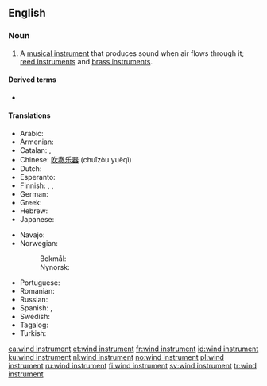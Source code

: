 ==English==

===Noun===
{{en-noun|head=[[wind]] [[instrument]]}}

# {{label|en|musical instrument}} A [[musical instrument]] that produces sound when air flows through it; [[reed instrument]]s and [[brass instrument]]s.

====Derived terms====
* {{l|en|wind instrumentalist}}

====Translations====
{{trans-top|type of musical instrument}}
* Arabic: {{t|ar|آلَةِ الْفَم|f}}
* Armenian: {{t|hy|փողային նվագարան}}
* Catalan: {{t+|ca|instrument de vent|m}}, {{t+|ca|instrument aeròfon|m}}
* Chinese: [[吹奏乐器]] (chuīzòu yuèqì)
* Dutch: {{t+|nl|blaasinstrument|n}}
* Esperanto: {{t|eo|blovinstrumento}}
* Finnish: {{t+|fi|puhallin}}, {{t+|fi|puhallinsoitin}}, {{t+|fi|puhallussoitin}}
* German: {{t+|de|Blasinstrument|n}}
* Greek: {{t|el|πνευστό όργανο|n}}
* Hebrew: {{t+|he|כלי נשיפה|tr=kli neshifa}}
* Japanese: {{t+|ja|管楽器|tr=かんがっき, kangakki}}
{{trans-mid}}
* Navajo: {{t|nv|dilní}}
* Norwegian:
*: Bokmål: {{t|nb|blåseinstrument|n}}
*: Nynorsk: {{t|nn|blåseinstrument|n}}
* Portuguese: {{t+|pt|instrumento de sopro|m}}
* Romanian: {{t|ro|instrument de suflat|n}}
* Russian: {{t+|ru|духово́й инструме́нт|m}}
* Spanish: {{t|es|instrumento de viento|m}}, {{t|es|aerófono|m}}
* Swedish: {{t+|sv|blåsinstrument}}
* Tagalog: {{t|tl|ihipang panugtog}}
* Turkish: {{t+|tr|üflemeli çalgı}}
{{trans-bottom}}

[[ca:wind instrument]]
[[et:wind instrument]]
[[fr:wind instrument]]
[[id:wind instrument]]
[[ku:wind instrument]]
[[nl:wind instrument]]
[[no:wind instrument]]
[[pl:wind instrument]]
[[ru:wind instrument]]
[[fi:wind instrument]]
[[sv:wind instrument]]
[[tr:wind instrument]]